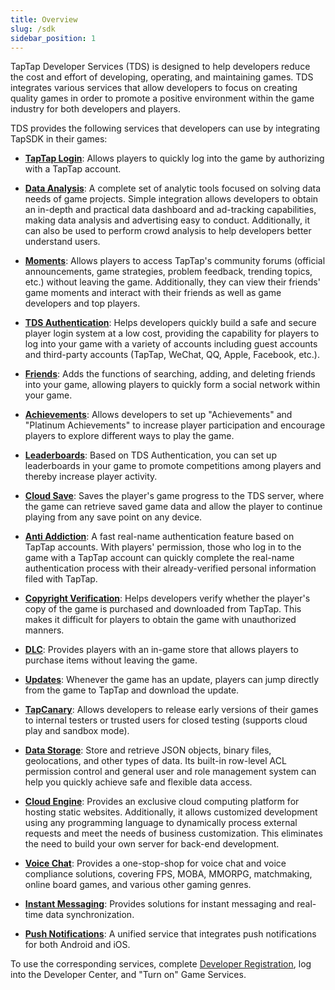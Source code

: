 ---
title: Overview
slug: /sdk
sidebar_position: 1
---


TapTap Developer Services (TDS) is designed to help developers reduce the cost and effort of developing, operating, and maintaining games. TDS integrates various services that allow developers to focus on creating quality games in order to promote a positive environment within the game industry for both developers and players.

TDS provides the following services that developers can use by integrating TapSDK in their games:

- **[TapTap Login](/sdk/taptap-login/features/)**: Allows players to quickly log into the game by authorizing with a TapTap account.

- **[Data Analysis](/sdk/tapdb/features/)**: A complete set of analytic tools focused on solving data needs of game projects. Simple integration allows developers to obtain an in-depth and practical data dashboard and ad-tracking capabilities, making data analysis and advertising easy to conduct. Additionally, it can also be used to perform crowd analysis to help developers better understand users.

- **[Moments](/sdk/embedded-moments/features/)**: Allows players to access TapTap's community forums (official announcements, game strategies, problem feedback, trending topics, etc.) without leaving the game. Additionally, they can view their friends' game moments and interact with their friends as well as game developers and top players.

- **[TDS Authentication](/sdk/authentication/features/)**: Helps developers quickly build a safe and secure player login system at a low cost, providing the capability for players to log into your game with a variety of accounts including guest accounts and third-party accounts (TapTap, <Conditional region='cn'>WeChat, QQ, </Conditional>Apple, <Conditional region='global'>Facebook, </Conditional>etc.).

- **[Friends](/sdk/friends/features/)**: Adds the functions of searching, adding, and deleting friends into your game, allowing players to quickly form a social network within your game.

<Conditional region='cn'>

- **[Achievements](/sdk/achievement/features/)**: Allows developers to set up "Achievements" and "Platinum Achievements" to increase player participation and encourage players to explore different ways to play the game.

</Conditional>

- **[Leaderboards](/sdk/leaderboard/features/)**: Based on TDS Authentication, you can set up leaderboards in your game to promote competitions among players and thereby increase player activity.

- **[Cloud Save](/sdk/gamesaves/features/)**: Saves the player's game progress to the TDS server, where the game can retrieve saved game data and allow the player to continue playing from any save point on any device.

<Conditional region='cn'>

- **[Anti Addiction](/sdk/anti-addiction/features/)**: A fast real-name authentication feature based on TapTap accounts. With players' permission, those who log in to the game with a TapTap account can quickly complete the real-name authentication process with their already-verified personal information filed with TapTap.

</Conditional>

- **[Copyright Verification](/sdk/lisence/features/)**: Helps developers verify whether the player's copy of the game is purchased and downloaded from TapTap. This makes it difficult for players to obtain the game with unauthorized manners.

- **[DLC](/sdk/dlc/features/)**: Provides players with an in-game store that allows players to purchase items without leaving the game.

- **[Updates](/sdk/update/guide/)**: Whenever the game has an update, players can jump directly from the game to TapTap and download the update.

<Conditional region='cn'>

- **[TapCanary](/sdk/tap-canary/features/)**: Allows developers to release early versions of their games to internal testers or trusted users for closed testing (supports cloud play and sandbox mode).

</Conditional>

- **[Data Storage](/sdk/storage/features/)**: Store and retrieve JSON objects, binary files, geolocations, and other types of data. Its built-in row-level ACL permission control and general user and role management system can help you quickly achieve safe and flexible data access.

- **[Cloud Engine](/sdk/engine/overview/)**: Provides an exclusive cloud computing platform for hosting static websites. Additionally, it allows customized development using any programming language to dynamically process external requests and meet the needs of business customization. This eliminates the need to build your own server for back-end development.

- **[Voice Chat](/sdk/rtc/features/)**: Provides a one-stop-shop for voice chat and voice compliance solutions, covering FPS, MOBA, MMORPG, matchmaking, online board games, and various other gaming genres.

- **[Instant Messaging](/sdk/im/features/)**: Provides solutions for instant messaging and real-time data synchronization.

- **[Push Notifications](/sdk/push/features/)**: A unified service that integrates push notifications for both Android and iOS.

To use the corresponding services, complete [Developer Registration](/store/store-register/), log into the Developer Center, and "Turn on" Game Services.

